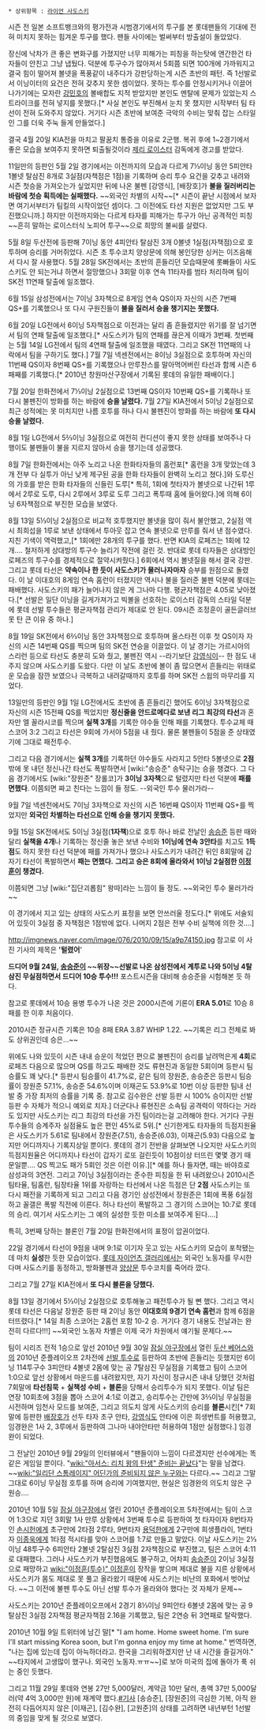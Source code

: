  * 상위항목 : [[라이언 사도스키]]

시즌 전 일본 소프트뱅크와의 평가전과 시범경기에서의 투구를 본 롯데팬들의 기대에 전혀 미치지 못하는 힘겨운 투구를 했다. 팬들 사이에는 벌써부터 방출설이 돌았았다.

장신에 낙차가 큰 좋은 변화구를 가졌지만 너무 피해가는 피칭을 하는탓에 앤간한건 타자들이 안친고 그냥 냅뒀다. 덕분에 투구수가 많아져서 5회쯤 되면 100개에 가까워지고 결국 힘이 떨어져 볼넷을 폭풍같이 내주다가 강판당하는게 시즌 초반의 패턴. 즉 1선발로서 이닝이터의 요건은 전혀 갖추지 못한 셈이었다. 못하는 투수를 안정시키거나 이끌어 나가기에는 모자란 [[강민호]]의 볼배합도 지적 받았지만 본인도 멘탈에 문제가 있었는지 스트라이크를 전혀 넣지를 못했다.[* 사실 본인도 부진해서 눈치 못 챘지만 시작부터 팀 타선이 전혀 도와주지 않았다. 거기다 시즌 초반에 보여준 극악의 수비는 맞춰 잡는 스타일인 그를 더욱 주눅 들게 만들었다.]

결국 4월 20일 KIA전을 마치고 팔꿈치 통증을 이유로 2군행. 복귀 후에 1~2경기에서 좋은 모습을 보여주지 못하면 퇴출될것이라 [[제리 로이스터]] 감독에게 경고를 받았다.

11일만의 등판인 5월 2일 경기에서는 이전까지의 모습과 다르게 7⅓이닝 동안 5피안타 1볼넷 탈삼진 8개로 3실점(자책점은 1점)을 기록하며 승리 투수 요건을 갖추고 내려와 시즌 첫승을 가져오는가 싶었지만 뒤에 나온 불펜 [강영식], [배장호]가 '''불을 질러버리는 바람에 첫승 획득에는 실패했다.''' ~~외국인 차별의 시작~~[* 시즌이 끝난 시점에서 보자면 여기서부터가 팀킬의 시작이었던 셈이다. 그 이전에도 타선 지원은 없었지만 그도 부진했으니까.] 하지만 이전까지와는 다르게 타자를 피해가는 투구가 아닌 공격적인 피칭~~흔히 말하는 로이스터식 노피어 투구~~으로 희망의 불씨를 살렸다.

5월 8일 두산전에 등판해 7이닝 동안 4피안타 탈삼진 3개 0볼넷 1실점(자책점)으로 호투하며 승리를 거머쥐었다. 시즌 초 투수코치 양상문에 의해 봉인당한 싱커는 이즈음해서 다시 잘 사용했다. 5월 28일 SK전에서는 초반의 흔들리던 모습때문에 롯빠들이 사도스키도 안 되는거냐 하면서 절망했으나 3회말 이후 연속 11타자를 범타 처리하며 팀이 SK전 11연패 탈출에 일조했다. 

6월 15일 삼성전에서는 7이닝 3자책으로 8게임 연속 QS이자 자신의 시즌 7번째 QS+를 기록했으나 또 다시 구원진들이 '''불을 질러서 승을 챙기지는 못했다.'''

6월 20일 LG전에서 6이닝 5자책점으로 이전과는 달리 좀 흔들렸지만 위기를 잘 넘기면서 팀의 연패 탈출에 일조했다.[* 사도스키가 팀의 연패를 끊은게 이때가 3번째. 첫번째는 5월 14일 LG전에서 팀의 4연패 탈출에 일조했을 때였다. 그리고 SK전 11연패의 나락에서 팀을 구하기도 했다.] 7월 7일 넥센전에서는 8이닝 3실점으로 호투하며 자신의 11번째 QS이자 8번째 QS+를 기록했으나 만루찬스를 말아먹어버린 타선과 함께 시즌 6패째를 기록했다.[* 2010년 창원마산구장에서 기록된 롯데의 유일한 패배이다.]

7월 20일 한화전에서 7⅓이닝 2실점으로 13번째 QS이자 10번째 QS+를 기록하나 또다시 불펜진이 방화를 하는 바람에 '''승을 날렸다.''' 7월 27일 KIA전에서 5이닝 2실점으로 최근 성적에는 못 미치지만 나름 호투를 하나 다시 불펜진이 방화를 하는 바람에 '''또 다시 승을 날렸다.'''

8월 1일 LG전에서 5⅔이닝 3실점으로 여전히 컨디션이 좋지 못한 상태를 보여주나 다행이도 불펜들이 불을 지르지 않아서 승을 챙기는데 성공했다.

8월 7일 한화전에서는 아주 노리고 나온 한화타자들의 홈런포[* 홈런을 3개 맞았는데 3개 전부 다 실투가 아닌 낮게 제구된 공을 한화 타자들이 완벽히 노리고 쳤다.]와 도루신의 가호를 받은 한화 타자들의  신들린 도루[* 특히, 1회에 첫타자가 볼넷으로 나간뒤 1루에서 2루로 도루, 다시 2루에서 3루로 도루 그리고 폭투때 홈에 들어왔다.]에 의해 6이닝 6자책점으로 부진한 모습을 보였다.

8월 13일 5⅓이닝 2실점으로 비교적 호투했지만 볼넷을 많이 줘서 불안했고, 2실점 역시 최희섭을 1루로 보낸 상태에서 투아웃 잡고 연속 볼넷으로 만루를 줘서 낸 점수였다. 지친 기색이 역력했고,[* 1회에만 28개의 투구를 했다. 반면 KIA의 로페즈는 1회에 12개…. 철저하게 상대방의 투구수 늘리기 작전에 걸린 것. 반대로 롯데 타자들은 상대방인 로페즈의 투구수를 경제적으로 절약시켜줬다.] 6회에서 역시 볼넷질을 해서 결국 강판. 그리고 롯데 타선은 '''약속이나 한 듯이 사도스키가 물러나자마자''' 승부를 원점으로 돌렸다. 이 날 이대호의 8게임 연속 홈런이 터졌지만 역시나 불을 질러준 불펜 덕분에 롯데는 패배했다. 사도스키의 패가 늘어나지 않은 게 그나마 다행. 평균자책점은 4.05로 낮아졌다.[* 선발은 일단 이닝을 길게가져가고 빅볼을 선호하는 로이스터 감독의 스타일 덕분에 롯데 선발 투수들은 평균자책점 관리가 제대로 안 된다. 09시즌 조정훈이 골든글러브 못 탄 큰 이유 중 하나.]

8월 19일 SK전에서 6⅔이닝 동안 3자책점으로 호투하며 올스타전 이후 첫 QS이자 자신의 시즌 14번째 QS를 찍으며 팀의 SK전 연승을 이끌었다. 이 날 경기는 가르시아의 스리런 등으로 타선도 충분히 도와 줬고, 불펜진 역시 --라기보단 [[강영식]]이-- 한 점도 내주지 않으며 사도스키를 도왔다. 다만 이 날도 초반에 볼이 좀 많으면서 흔들리는 위태로운 모습을 잠깐 보였으나 극복하고 내려갈때까지 호투를 하며 SK전 스윕의 마무리를 지었다.

13일만의 등판인 9월 1일 LG전에서도 초반에 좀 흔들리긴 했어도 6이닝 3자책점으로 자신의 시즌 15전째 QS를 찍었지만 '''정신줄을 안드로메다로 보낸 리그 최강의 타선'''과 혼자만 엘 꼴라시코를 찍으며 '''실책 3개'''를 기록한 야수들 인해 패를 기록했다. 투수교체 때 스코어 3:2 그리고 타선은 9회에 가서야 5점을 내 줬다. 물론 불펜들이 5점을 준 상태였기에 그대로 패전투수.

그리고 다음 경기에서는 '''실책 3개'''를 기록하던 야수들도 사라지고 5안타 5볼넷으로 '''2점'''밖에 못 내던 정신나간 타선도 폭발하면서 [wiki:"송승준" 송탁구]는 승을 챙겼다. 그 다음 경기에서도 [wiki:"장원준" 장롤코]가 '''3이닝 3자책'''으로 털렸지만 타선 덕분에 '''패를 면했다'''. 이쯤되면 짜고 친다는 느낌이 들 정도. --외국인 투수 물러가라--

9월 7일 넥센전에서도 7이닝 3자책으로 자신의 시즌 16번째 QS이자 11번째 QS+를 찍었지만 '''외국인 차별하는 타선으로 인해 승을 챙기지 못했다.'''

9월 15일 SK전에서도 5이닝 3실점('''1자책''')으로 호투 하나 바로 전날인 [[송승준]] 등판 때와 달리 '''실책을 4개'''나 기록하는 정신줄 놓은 보낸 수비와 '''1이닝에 연속 3안타'''를 치고도 '''1득점'''도 하지 못한 타선 덕분에 패를 가져가나 했으나 사도스키가 내려간 뒤인 8회말에 갑자기 타선이 폭발하면서 '''패는 면했다.'''
'''그리고 승은 8회에 올라와서 1이닝 2실점한 [[이정훈]]이 챙겼다.'''

이쯤되면 그냥 [wiki:"집단괴롭힘" 왕따]라는 느낌이 들 정도. ~~외국인 투수 물러가라~~

이 경기에서 지고 있는 상태의 사도스키 표정을 보면 안쓰러울 정도다.[* 위에도 서술되어 있듯이 3실점 중 자책점은 1점밖에 없다. 나머지 2점은 전부 수비 실책에 의한 것….]

http://imgnews.naver.com/image/076/2010/09/15/a9p74150.jpg
참고로 이 사진 기사의 제목은 ''''털렸어''''

'''드디어 9월 24일, [[송승준]]이 ~~위장~~선발로 나온 삼성전에서 계투로 나와 5이닝 4탈삼진 무실점하면서 드디어 10승 투수!!!''' 포스트시즌을 대비해 송승준을 시험해본 듯 하다.

참고로 롯데에서 10승 용병 투수가 나온 것은 2000시즌에 기론이 '''ERA 5.01'''로 10승 8패를 한 이후 처음이다.

2010시즌 정규시즌 기록은 10승 8패 ERA 3.87 WHIP 1.22.
~~기록은 리그 전체로 봐도 상위권인데 승은…~~

위에도 나와 있듯이 시즌 내내 승운이 적었던 편으로 불펜진이 승리를 날려먹은게 '''4회'''로 로페즈 다음으로 많으며 QS를 하고도 패배한 것도 류현진과 동일한 5회이며 등판시 팀 승률도 꽤 낮다.[* 등판시 팀승률이 41.7%로, 같은 팀의 장원준, 송승준은 등판시 팀승률이 장원준 57.1%, 송승준 54.6%이며 이재곤도 53.9%로 10번 이상 등판한 팀내 선발 중 가장 최저의 승률을 기록 중. 참고로 김수완은 선발 등판 시 100% 승이지만 선발등판 수 자체가 적으니 예외로 치자.] 더군다나 류현진은 소속팀 공격력이 약하다는 거라도 있지만 사도스키는 리그 최강의 타선을 가진 팀이라는걸 고려해야 한다. 거기다 구원 투수들의 승계주자 실점율도 높은 편인 45%로 5위.[* 신기한게도 타자들의 득점지원율은 사도스키가 5.61로 팀내에서 장원준(7.51), 송승준(6.03), 이재곤(5.93) 다음으로 높지만 어디까지나 기록지상일 뿐이다. 롯데의 경기 전반을 살펴보면 나오지만 사도스키의 득점지원율은 어디까지나 타선이 갑자기 로또 걸린듯이 10점이상 터뜨린 몇몇 경기 때문일뿐…. QS 찍고도 패가 5회인 것은 이런 이유.][* 예를 하나 들자면, 때는 바야흐로 삼성과의 3연전. 그리고 7이닝 3실점이라는 준수한 피칭을 한 뒤 내려왔으나 2010시즌 팀타율, 팀홈런, 팀장타율 1위를 자랑하는 타선에서 나온 득점은 단 '''2점''' 사도스키는 또 다시 패전을 기록하게 되고 그리고 다음 경기인 삼성전에서 장원준은 1회에 폭풍 6실점하고 꼴갤은 폭발 직전에 이른다. 허나 타선이 폭발하고 그 경기의 스코어는 10:7로 롯데의 승리. 여기서 사도스키는 그 예의 실성한 듯한 미소를 보여주게 된다….]

특히, 3번째 당하는 블론인 7월 20일 한화전에서의 표정이 압권이었다.

22일 경기에서 타선이 9점을 내며 9:1로 이기자 웃고 있는 사도스키의 모습이 포착됐는데 마치 '''실성'''한 듯한 모습이었다. [[롯데 자이언츠 갤러리]]에서는 외국인 노동자를 무시한다며 사도스키를 동정하고, 방화불펜과 [[양상문]] 투수코치를 죽어라 깠다.

그리고 7월 27일 KIA전에서 '''또 다시 블론을 당했다.'''

8월 13일 경기에서 5⅓이닝 2실점으로 호투해놓고 패전투수가 될 뻔 했다. 그리고 역시 롯데 타선은 다음날 장원준 등판 때 2이닝 동안 '''이대호의 9경기 연속 홈런'''과 함께 6점을 터뜨렸다.[* 14일 최종 스코어는 2홈런 포함 10-2 승. 거기다 경기 내용도 전날과는 완전히 다르다!!!] ~~외국인 노동자 차별은 이제 국가 차원에서 얘기될 문제다.~~

팀이 시리즈 전적 1승으로 앞선 2010년 9월 30일 [[잠실 야구장]]에서 열린 [[두산 베어스]]와의 2010년 준플레이오프 2차전에 [[선발 투수]]로 등판하여 초반에 흔들리는 듯했지만 6이닝 114투구수 3피안타 4볼넷 2몸에 맞는 공 7탈삼진 무실점을 기록했고 팀이 스코어 1:0으로 앞선 상황에서 마운드를 내려왔지만, 자기 자신이 정규시즌 내내 당했던 것처럼 7회말에 '''타선침묵''' + '''실책성 수비''' + '''블론'''을 당해서 승리투수가 되지 못했다.
이날 팀은 연장 10회초에 3점을 뽑아 스코어 4:1로 이겼고, 승리투수는 간만에 3⅔이닝 무실점을 시전하며 임천사 모드를 보여준, 그리고 의도치 않게 사도스키의 승리를 '''블론'''시킨[* 7회말에 등판한 [[배장호]]가 선두 타자 초구 안타, [[강영식]]도 안타에 이은 희생번트를 허용했고, 임경완은 1사 2, 3루에서 등판하여 그나마 내야안타만 허용하여 1점만 실점했다.] 임경완이 되었다.

그 전날인 2010년 9월 29일의 인터뷰에서 "팬들이야 느낌이 다르겠지만 선수에게는 똑같은 게임일 뿐이다. "[[wiki:"아서스: 리치 왕의 탄생" 준비는 끝났다]]"는 말을 남겼다. ~~[[wiki:"일리단 스톰레이지" 어딘가의 준비되지 않은 누구]]와는 다르다.~~ 그리고 그말 그대로 6이닝 무실점 호투를 하며 승리에 기여했지만, 현실은 임경완의 의도치 않은 구원승….

2010년 10월 5일 [[잠실 야구장]]에서 열린 2010년 준플레이오프 5차전에서는 팀이 스코어 1:3으로 지던 3회말 1사 만루 상황에서 3번째 투수로 등판하여 첫 타자이자 8번타자인 [[손시헌]]에게 초구만에 2타점 2루타, 9번타자 [[용덕한]]에게 2구만에 희생플라이, 1번타자 [[이종욱]]에게 1타점 적시타를 맞아 스코어를 1:7로 만들고 말았다.
이날 사도스키는 2⅓이닝 48투구수 6피안타 2볼넷 2탈삼진 3실점 2자책점으로 부진했고, 팀은 스코어 4:11로 대패했다.
그러나 사도스키가 부진했음에도 불구하고, 어차피 [[송승준]]이 2이닝 3실점으로 패망하고 [[wiki:"이정훈(투수)" 이정훈]]이 장작을 쌓으며 제대로 불을 지른 상황에서 사도스키가 몸도 제대로 못 풀고 올라왔기 때문에 사도스키는 비난의 포화에서 벗어났다. ~~그 이전에 불펜 투수도 아닌 선발 투수가 올라와야 했다는 것 자체가 문제~~

사도스키는 2010년 준플레이오프에서 2경기 8⅓이닝 9피안타 6볼넷 2몸에 맞는 공 9탈삼진 3실점 2자책점 평균자책점 2.16을 기록했고, 팀은 2연승 뒤 3연패로 탈락했다.

2010년 10월 9일 트위터에 남긴 말[* "I am home. Home sweet home. I'm sure I'll start missing Korea soon, but I'm gonna enjoy my time at home." 번역하면, "나는 집에 있는데 집이 아늑하더라고. 한국을 그리워하겠지만 난 내 시간을 즐길거야." ~~타지에서 고생많이 했구나. 외국인 노동자.ㅠㅠ~~]로 보아 미국의 집에 돌아가 푹 쉬는 중인 듯했다.

그리고 11월 29일 롯데와 연봉 27만 5,000달러, 계약금 10만 달러, 총액 37만 5,000달러(약 4억 3,000만 원)에 재계약 했다.[http://news.naver.com/sports/index.nhn?category=baseball&ctg=news&mod=read&office_id=109&article_id=0002159236 #기사] [송승준], [장원준]의 극심한 기복, 아직 완전히 다듬어지지 않은 [이재곤], [김수완], [고원준]의 상태를 고려하면 내년부턴 1선발의 중임을 맞게 될 것으로 보였다.  
